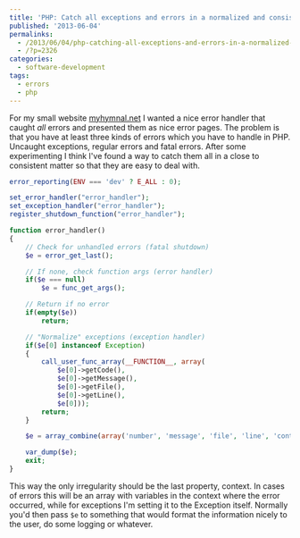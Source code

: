 ---
title: 'PHP: Catch all exceptions and errors in a normalized and consistent matter'
published: '2013-06-04'
permalinks:
  - /2013/06/04/php-catching-all-exceptions-and-errors-in-a-normalized-and-consistent-matter/
  - /?p=2326
categories:
  - software-development
tags:
  - errors
  - php
---

For my small website [myhymnal.net](https://github.com/Svish/myhymnal) I wanted a nice error handler that caught _all_ errors and presented them as nice error pages. The problem is that you have at least three kinds of errors which you have to handle in PHP. Uncaught exceptions, regular errors and fatal errors. After some experimenting I think I've found a way to catch them all in a close to consistent matter so that they are easy to deal with.

```php
error_reporting(ENV === 'dev' ? E_ALL : 0);

set_error_handler("error_handler");
set_exception_handler("error_handler");
register_shutdown_function("error_handler");

function error_handler()
{
    // Check for unhandled errors (fatal shutdown)
    $e = error_get_last();

    // If none, check function args (error handler)
    if($e === null)
        $e = func_get_args();

    // Return if no error
    if(empty($e))
        return;

    // "Normalize" exceptions (exception handler)
    if($e[0] instanceof Exception)
    {
        call_user_func_array(__FUNCTION__, array(
            $e[0]->getCode(),
            $e[0]->getMessage(),
            $e[0]->getFile(),
            $e[0]->getLine(),
            $e[0]));
        return;
    }

    $e = array_combine(array('number', 'message', 'file', 'line', 'context'), array_pad($e, 5, null));

    var_dump($e);
    exit;
}
```

This way the only irregularity should be the last property, context. In cases of errors this will be an array with variables in the context where the error occurred, while for exceptions I'm setting it to the Exception itself. Normally you'd then pass `$e` to something that would format the information nicely to the user, do some logging or whatever.
